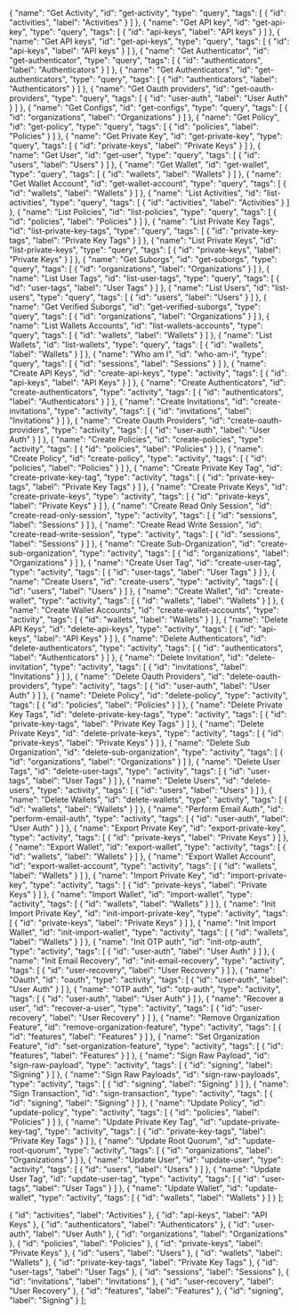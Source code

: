   {
    "name": "Get Activity",
    "id": "get-activity",
    "type": "query",
    "tags": [
      {
        "id": "activities",
        "label": "Activities"
      }
    ]
  },
  {
    "name": "Get API key",
    "id": "get-api-key",
    "type": "query",
    "tags": [
      {
        "id": "api-keys",
        "label": "API keys"
      }
    ]
  },
  {
    "name": "Get API keys",
    "id": "get-api-keys",
    "type": "query",
    "tags": [
      {
        "id": "api-keys",
        "label": "API keys"
      }
    ]
  },
  {
    "name": "Get Authenticator",
    "id": "get-authenticator",
    "type": "query",
    "tags": [
      {
        "id": "authenticators",
        "label": "Authenticators"
      }
    ]
  },
  {
    "name": "Get Authenticators",
    "id": "get-authenticators",
    "type": "query",
    "tags": [
      {
        "id": "authenticators",
        "label": "Authenticators"
      }
    ]
  },
  {
    "name": "Get Oauth providers",
    "id": "get-oauth-providers",
    "type": "query",
    "tags": [
      {
        "id": "user-auth",
        "label": "User Auth"
      }
    ]
  },
  {
    "name": "Get Configs",
    "id": "get-configs",
    "type": "query",
    "tags": [
      {
        "id": "organizations",
        "label": "Organizations"
      }
    ]
  },
  {
    "name": "Get Policy",
    "id": "get-policy",
    "type": "query",
    "tags": [
      {
        "id": "policies",
        "label": "Policies"
      }
    ]
  },
  {
    "name": "Get Private Key",
    "id": "get-private-key",
    "type": "query",
    "tags": [
      {
        "id": "private-keys",
        "label": "Private Keys"
      }
    ]
  },
  {
    "name": "Get User",
    "id": "get-user",
    "type": "query",
    "tags": [
      {
        "id": "users",
        "label": "Users"
      }
    ]
  },
  {
    "name": "Get Wallet",
    "id": "get-wallet",
    "type": "query",
    "tags": [
      {
        "id": "wallets",
        "label": "Wallets"
      }
    ]
  },
  {
    "name": "Get Wallet Account",
    "id": "get-wallet-account",
    "type": "query",
    "tags": [
      {
        "id": "wallets",
        "label": "Wallets"
      }
    ]
  },
  {
    "name": "List Activities",
    "id": "list-activities",
    "type": "query",
    "tags": [
      {
        "id": "activities",
        "label": "Activities"
      }
    ]
  },
  {
    "name": "List Policies",
    "id": "list-policies",
    "type": "query",
    "tags": [
      {
        "id": "policies",
        "label": "Policies"
      }
    ]
  },
  {
    "name": "List Private Key Tags",
    "id": "list-private-key-tags",
    "type": "query",
    "tags": [
      {
        "id": "private-key-tags",
        "label": "Private Key Tags"
      }
    ]
  },
  {
    "name": "List Private Keys",
    "id": "list-private-keys",
    "type": "query",
    "tags": [
      {
        "id": "private-keys",
        "label": "Private Keys"
      }
    ]
  },
  {
    "name": "Get Suborgs",
    "id": "get-suborgs",
    "type": "query",
    "tags": [
      {
        "id": "organizations",
        "label": "Organizations"
      }
    ]
  },
  {
    "name": "List User Tags",
    "id": "list-user-tags",
    "type": "query",
    "tags": [
      {
        "id": "user-tags",
        "label": "User Tags"
      }
    ]
  },
  {
    "name": "List Users",
    "id": "list-users",
    "type": "query",
    "tags": [
      {
        "id": "users",
        "label": "Users"
      }
    ]
  },
  {
    "name": "Get Verified Suborgs",
    "id": "get-verified-suborgs",
    "type": "query",
    "tags": [
      {
        "id": "organizations",
        "label": "Organizations"
      }
    ]
  },
  {
    "name": "List Wallets Accounts",
    "id": "list-wallets-accounts",
    "type": "query",
    "tags": [
      {
        "id": "wallets",
        "label": "Wallets"
      }
    ]
  },
  {
    "name": "List Wallets",
    "id": "list-wallets",
    "type": "query",
    "tags": [
      {
        "id": "wallets",
        "label": "Wallets"
      }
    ]
  },
  {
    "name": "Who am I",
    "id": "who-am-i",
    "type": "query",
    "tags": [
      {
        "id": "sessions",
        "label": "Sessions"
      }
    ]
  },
  {
    "name": "Create API Keys",
    "id": "create-api-keys",
    "type": "activity",
    "tags": [
      {
        "id": "api-keys",
        "label": "API Keys"
      }
    ]
  },
  {
    "name": "Create Authenticators",
    "id": "create-authenticators",
    "type": "activity",
    "tags": [
      {
        "id": "authenticators",
        "label": "Authenticators"
      }
    ]
  },
  {
    "name": "Create Invitations",
    "id": "create-invitations",
    "type": "activity",
    "tags": [
      {
        "id": "invitations",
        "label": "Invitations"
      }
    ]
  },
  {
    "name": "Create Oauth Providers",
    "id": "create-oauth-providers",
    "type": "activity",
    "tags": [
      {
        "id": "user-auth",
        "label": "User Auth"
      }
    ]
  },
  {
    "name": "Create Policies",
    "id": "create-policies",
    "type": "activity",
    "tags": [
      {
        "id": "policies",
        "label": "Policies"
      }
    ]
  },
  {
    "name": "Create Policy",
    "id": "create-policy",
    "type": "activity",
    "tags": [
      {
        "id": "policies",
        "label": "Policies"
      }
    ]
  },
  {
    "name": "Create Private Key Tag",
    "id": "create-private-key-tag",
    "type": "activity",
    "tags": [
      {
        "id": "private-key-tags",
        "label": "Private Key Tags"
      }
    ]
  },
  {
    "name": "Create Private Keys",
    "id": "create-private-keys",
    "type": "activity",
    "tags": [
      {
        "id": "private-keys",
        "label": "Private Keys"
      }
    ]
  },
  {
    "name": "Create Read Only Session",
    "id": "create-read-only-session",
    "type": "activity",
    "tags": [
      {
        "id": "sessions",
        "label": "Sessions"
      }
    ]
  },
  {
    "name": "Create Read Write Session",
    "id": "create-read-write-session",
    "type": "activity",
    "tags": [
      {
        "id": "sessions",
        "label": "Sessions"
      }
    ]
  },
  {
    "name": "Create Sub-Organization",
    "id": "create-sub-organization",
    "type": "activity",
    "tags": [
      {
        "id": "organizations",
        "label": "Organizations"
      }
    ]
  },
  {
    "name": "Create User Tag",
    "id": "create-user-tag",
    "type": "activity",
    "tags": [
      {
        "id": "user-tags",
        "label": "User Tags"
      }
    ]
  },
  {
    "name": "Create Users",
    "id": "create-users",
    "type": "activity",
    "tags": [
      {
        "id": "users",
        "label": "Users"
      }
    ]
  },
  {
    "name": "Create Wallet",
    "id": "create-wallet",
    "type": "activity",
    "tags": [
      {
        "id": "wallets",
        "label": "Wallets"
      }
    ]
  },
  {
    "name": "Create Wallet Accounts",
    "id": "create-wallet-accounts",
    "type": "activity",
    "tags": [
      {
        "id": "wallets",
        "label": "Wallets"
      }
    ]
  },
  {
    "name": "Delete API Keys",
    "id": "delete-api-keys",
    "type": "activity",
    "tags": [
      {
        "id": "api-keys",
        "label": "API Keys"
      }
    ]
  },
  {
    "name": "Delete Authenticators",
    "id": "delete-authenticators",
    "type": "activity",
    "tags": [
      {
        "id": "authenticators",
        "label": "Authenticators"
      }
    ]
  },
  {
    "name": "Delete Invitation",
    "id": "delete-invitation",
    "type": "activity",
    "tags": [
      {
        "id": "invitations",
        "label": "Invitations"
      }
    ]
  },
  {
    "name": "Delete Oauth Providers",
    "id": "delete-oauth-providers",
    "type": "activity",
    "tags": [
      {
        "id": "user-auth",
        "label": "User Auth"
      }
    ]
  },
  {
    "name": "Delete Policy",
    "id": "delete-policy",
    "type": "activity",
    "tags": [
      {
        "id": "policies",
        "label": "Policies"
      }
    ]
  },
  {
    "name": "Delete Private Key Tags",
    "id": "delete-private-key-tags",
    "type": "activity",
    "tags": [
      {
        "id": "private-key-tags",
        "label": "Private Key Tags"
      }
    ]
  },
  {
    "name": "Delete Private Keys",
    "id": "delete-private-keys",
    "type": "activity",
    "tags": [
      {
        "id": "private-keys",
        "label": "Private Keys"
      }
    ]
  },
  {
    "name": "Delete Sub Organization",
    "id": "delete-sub-organization",
    "type": "activity",
    "tags": [
      {
        "id": "organizations",
        "label": "Organizations"
      }
    ]
  },
  {
    "name": "Delete User Tags",
    "id": "delete-user-tags",
    "type": "activity",
    "tags": [
      {
        "id": "user-tags",
        "label": "User Tags"
      }
    ]
  },
  {
    "name": "Delete Users",
    "id": "delete-users",
    "type": "activity",
    "tags": [
      {
        "id": "users",
        "label": "Users"
      }
    ]
  },
  {
    "name": "Delete Wallets",
    "id": "delete-wallets",
    "type": "activity",
    "tags": [
      {
        "id": "wallets",
        "label": "Wallets"
      }
    ]
  },
  {
    "name": "Perform Email Auth",
    "id": "perform-email-auth",
    "type": "activity",
    "tags": [
      {
        "id": "user-auth",
        "label": "User Auth"
      }
    ]
  },
  {
    "name": "Export Private Key",
    "id": "export-private-key",
    "type": "activity",
    "tags": [
      {
        "id": "private-keys",
        "label": "Private Keys"
      }
    ]
  },
  {
    "name": "Export Wallet",
    "id": "export-wallet",
    "type": "activity",
    "tags": [
      {
        "id": "wallets",
        "label": "Wallets"
      }
    ]
  },
  {
    "name": "Export Wallet Account",
    "id": "export-wallet-account",
    "type": "activity",
    "tags": [
      {
        "id": "wallets",
        "label": "Wallets"
      }
    ]
  },
  {
    "name": "Import Private Key",
    "id": "import-private-key",
    "type": "activity",
    "tags": [
      {
        "id": "private-keys",
        "label": "Private Keys"
      }
    ]
  },
  {
    "name": "Import Wallet",
    "id": "import-wallet",
    "type": "activity",
    "tags": [
      {
        "id": "wallets",
        "label": "Wallets"
      }
    ]
  },
  {
    "name": "Init Import Private Key",
    "id": "init-import-private-key",
    "type": "activity",
    "tags": [
      {
        "id": "private-keys",
        "label": "Private Keys"
      }
    ]
  },
  {
    "name": "Init Import Wallet",
    "id": "init-import-wallet",
    "type": "activity",
    "tags": [
      {
        "id": "wallets",
        "label": "Wallets"
      }
    ]
  },
  {
    "name": "Init OTP auth",
    "id": "init-otp-auth",
    "type": "activity",
    "tags": [
      {
        "id": "user-auth",
        "label": "User Auth"
      }
    ]
  },
  {
    "name": "Init Email Recovery",
    "id": "init-email-recovery",
    "type": "activity",
    "tags": [
      {
        "id": "user-recovery",
        "label": "User Recovery"
      }
    ]
  },
  {
    "name": "Oauth",
    "id": "oauth",
    "type": "activity",
    "tags": [
      {
        "id": "user-auth",
        "label": "User Auth"
      }
    ]
  },
  {
    "name": "OTP auth",
    "id": "otp-auth",
    "type": "activity",
    "tags": [
      {
        "id": "user-auth",
        "label": "User Auth"
      }
    ]
  },
  {
    "name": "Recover a user",
    "id": "recover-a-user",
    "type": "activity",
    "tags": [
      {
        "id": "user-recovery",
        "label": "User Recovery"
      }
    ]
  },
  {
    "name": "Remove Organization Feature",
    "id": "remove-organization-feature",
    "type": "activity",
    "tags": [
      {
        "id": "features",
        "label": "Features"
      }
    ]
  },
  {
    "name": "Set Organization Feature",
    "id": "set-organization-feature",
    "type": "activity",
    "tags": [
      {
        "id": "features",
        "label": "Features"
      }
    ]
  },
  {
    "name": "Sign Raw Payload",
    "id": "sign-raw-payload",
    "type": "activity",
    "tags": [
      {
        "id": "signing",
        "label": "Signing"
      }
    ]
  },
  {
    "name": "Sign Raw Payloads",
    "id": "sign-raw-payloads",
    "type": "activity",
    "tags": [
      {
        "id": "signing",
        "label": "Signing"
      }
    ]
  },
  {
    "name": "Sign Transaction",
    "id": "sign-transaction",
    "type": "activity",
    "tags": [
      {
        "id": "signing",
        "label": "Signing"
      }
    ]
  },
  {
    "name": "Update Policy",
    "id": "update-policy",
    "type": "activity",
    "tags": [
      {
        "id": "policies",
        "label": "Policies"
      }
    ]
  },
  {
    "name": "Update Private Key Tag",
    "id": "update-private-key-tag",
    "type": "activity",
    "tags": [
      {
        "id": "private-key-tags",
        "label": "Private Key Tags"
      }
    ]
  },
  {
    "name": "Update Root Quorum",
    "id": "update-root-quorum",
    "type": "activity",
    "tags": [
      {
        "id": "organizations",
        "label": "Organizations"
      }
    ]
  },
  {
    "name": "Update User",
    "id": "update-user",
    "type": "activity",
    "tags": [
      {
        "id": "users",
        "label": "Users"
      }
    ]
  },
  {
    "name": "Update User Tag",
    "id": "update-user-tag",
    "type": "activity",
    "tags": [
      {
        "id": "user-tags",
        "label": "User Tags"
      }
    ]
  },
  {
    "name": "Update Wallet",
    "id": "update-wallet",
    "type": "activity",
    "tags": [
      {
        "id": "wallets",
        "label": "Wallets"
      }
    ]
  }
];

  {
    "id": "activities",
    "label": "Activities"
  },
  {
    "id": "api-keys",
    "label": "API Keys"
  },
  {
    "id": "authenticators",
    "label": "Authenticators"
  },
  {
    "id": "user-auth",
    "label": "User Auth"
  },
  {
    "id": "organizations",
    "label": "Organizations"
  },
  {
    "id": "policies",
    "label": "Policies"
  },
  {
    "id": "private-keys",
    "label": "Private Keys"
  },
  {
    "id": "users",
    "label": "Users"
  },
  {
    "id": "wallets",
    "label": "Wallets"
  },
  {
    "id": "private-key-tags",
    "label": "Private Key Tags"
  },
  {
    "id": "user-tags",
    "label": "User Tags"
  },
  {
    "id": "sessions",
    "label": "Sessions"
  },
  {
    "id": "invitations",
    "label": "Invitations"
  },
  {
    "id": "user-recovery",
    "label": "User Recovery"
  },
  {
    "id": "features",
    "label": "Features"
  },
  {
    "id": "signing",
    "label": "Signing"
  }
];